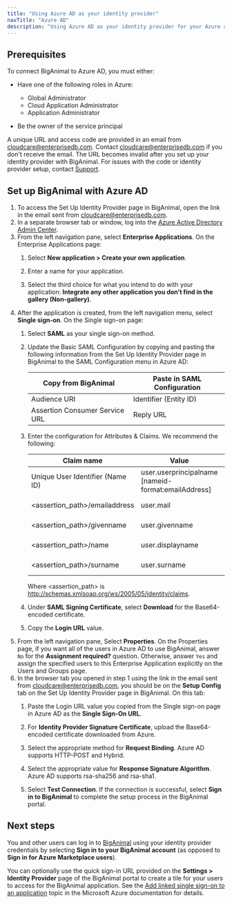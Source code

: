 ```yaml
---
title: "Using Azure AD as your identity provider"
navTitle: "Azure AD"
description: "Using Azure AD as your identity provider for your Azure account"
---
```


## Prerequisites

To connect BigAnimal to Azure AD, you must either:

-  Have one of the following roles in Azure:

   - Global Administrator
   - Cloud Application Administrator
   - Application Administrator

- Be the owner of the service principal

A unique URL and access code are provided in an email from cloudcare@enterprisedb.com. Contact [cloudcare@enterprisedb.com](mailto:cloudcare@enterprisedb.com) if you don't receive the email. The URL becomes invalid after you set up your identity provider with BigAnimal. For issues with the code or identity provider setup, contact [Support](/biganimal/release/overview/support).

## Set up BigAnimal with Azure AD

1. To access the Set Up Identity Provider page in BigAnimal, open the link in the email sent from cloudcare@enterprisedb.com.
1. In a separate browser tab or window, log into the [Azure Active Directory Admin Center](https://aad.portal.azure.com/). 
1. From the left navigation pane, select **Enterprise Applications**. On the Enterprise Applications page: 
   1. Select **New application > Create your own application**.

   1. Enter a name for your application.
   1. Select the third choice for what you intend to do with your application: **Integrate any other application you don’t find in the gallery (Non-gallery)**.
1. After the application is created, from the left navigation menu, select **Single sign-on**. On the Single sign-on page: 
   1. Select **SAML** as your single sign-on method.
   1. Update the Basic SAML Configuration by copying and pasting the following information from the Set Up Identity Provider page in BigAnimal to the SAML Configuration menu in Azure AD:

      | Copy from BigAnimal            | Paste in SAML Configuration |
      | ------------------------------ | --------------------------- |
      | Audience URI                   | Identifier (Entity ID)      |
      | Assertion Consumer Service URL | Reply URL                   |
   
   1. Enter the configuration for Attributes & Claims. We recommend the following:

      | Claim name                       | Value                                               | Note             |
      |----------------------------------|-----------------------------------------------------|------------------|
      | Unique User Identifier (Name ID) | user.userprincipalname [nameid-format:emailAddress] | Required claim   |
      | &lt;assertion_path>/emailaddress | user.mail                                           | Additional claim |
      | &lt;assertion_path>/givenname    | user.givenname                                      | Additional claim |
      | &lt;assertion_path>/name         | user.displayname                                    | Additional claim |
      | &lt;assertion_path>/surname      | user.surname                                        | Additional claim |
   
      Where &lt;assertion_path> is http://schemas.xmlsoap.org/ws/2005/05/identity/claims.

   1. Under **SAML Signing Certificate**, select **Download** for the Base64-encoded certificate.
   1. Copy the **Login URL** value.
1. From the left navigation pane, Select **Properties**. On the Properties page, if you want all of the users in Azure AD to use BigAnimal, answer `No` for the **Assignment required?** question. Otherwise, answer `Yes` and assign the specified users to this Enterprise Application explicitly on the Users and Groups page.
1. In the browser tab you opened in step 1 using the link in the email sent from cloudcare@enterprisedb.com, you should be on the **Setup Config** tab on the Set Up Identity Provider page in BigAnimal. On this tab: 
   1. Paste the Login URL value you copied from the Single sign-on page in Azure AD as the **Single Sign-On URL**.

   1. For **Identity Provider Signature Certificate**, upload the Base64-encoded certificate downloaded from Azure.
   1. Select the appropriate method for **Request Binding**. Azure AD supports HTTP-POST and Hybrid. 
   1. Select the appropriate value for **Response Signature Algorithm**. Azure AD supports rsa-sha256 and rsa-sha1. 
   1. Select **Test Connection**. If the connection is successful, select **Sign in to BigAnimal** to complete the setup process in the BigAnimal portal.

## Next steps  
You and other users can log in to [BigAnimal](https://portal.biganimal.com/overview) using your identity provider credentials by selecting **Sign in to your BigAnimal account** (as opposed to **Sign in for Azure Marketplace users**).

You can optionally use the quick sign-in URL provided on the **Settings > Identity Provider** page of the BigAnimal portal to create a tile for your users to access for the BigAnimal application. See the [Add linked single sign-on to an application](https://learn.microsoft.com/en-us/azure/active-directory/manage-apps/configure-linked-sign-on) topic in the Microsoft Azure documentation for details.
